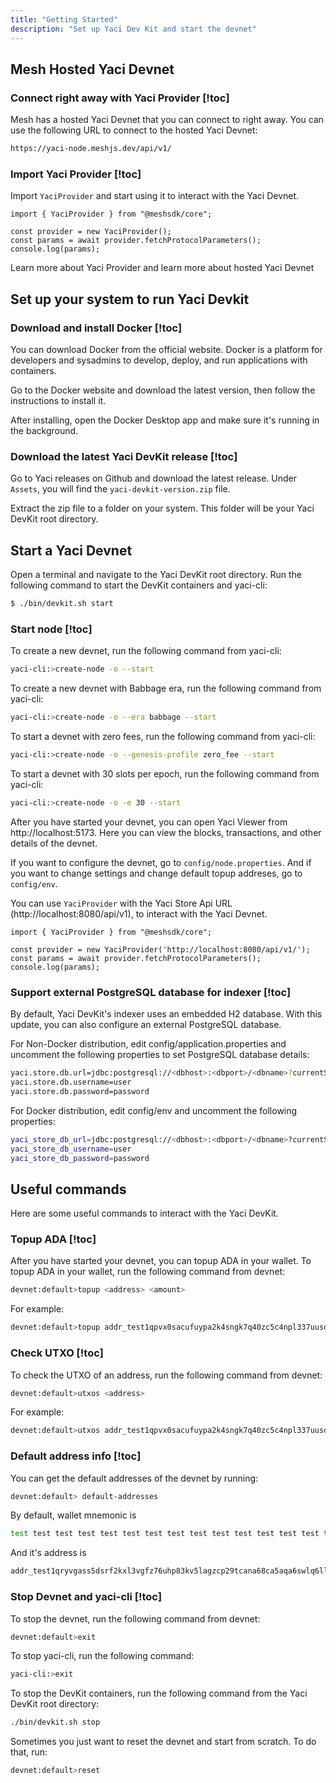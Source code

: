 ```yaml
---
title: "Getting Started"
description: "Set up Yaci Dev Kit and start the devnet"
---
```


## Mesh Hosted Yaci Devnet

### Connect right away with Yaci Provider [!toc]

Mesh has a hosted Yaci Devnet that you can connect to right away. You can use the following URL to connect to the hosted Yaci Devnet:

```bash
https://yaci-node.meshjs.dev/api/v1/
```

### Import Yaci Provider [!toc]

Import `YaciProvider` and start using it to interact with the Yaci Devnet.

```tsx
import { YaciProvider } from "@meshsdk/core";

const provider = new YaciProvider();
const params = await provider.fetchProtocolParameters();
console.log(params);
```

<Link href="/yaci/transactions#import-yaci-provider">Learn more about Yaci Provider</Link> and learn more about <Link href="https://cloud.meshjs.dev/yaci">hosted Yaci Devnet</Link>


## Set up your system to run Yaci Devkit

### Download and install Docker [!toc]

You can download Docker from the official website. Docker is a platform for developers and sysadmins to develop, deploy, and run applications with containers.

Go to the <Link href="https://docs.docker.com/get-started/get-docker/">Docker website</Link> and download the latest version, then follow the instructions to install it.

After installing, open the Docker Desktop app and make sure it's running in the background.

### Download the latest Yaci DevKit release [!toc]

Go to Yaci releases on Github and download the latest release. Under `Assets`, you will find the `yaci-devkit-version.zip` file.

Extract the zip file to a folder on your system. This folder will be your Yaci DevKit root directory.


## Start a Yaci Devnet

Open a terminal and navigate to the Yaci DevKit root directory. Run the following command to start the DevKit containers and yaci-cli:

```bash
$ ./bin/devkit.sh start
```

### Start node [!toc]

To create a new devnet, run the following command from yaci-cli:

```bash
yaci-cli:>create-node -o --start
```

To create a new devnet with Babbage era, run the following command from yaci-cli:

```bash
yaci-cli:>create-node -o --era babbage --start
```

To start a devnet with zero fees, run the following command from yaci-cli:

```bash
yaci-cli:>create-node -o --genesis-profile zero_fee --start
```

To start a devnet with 30 slots per epoch, run the following command from yaci-cli:

```bash
yaci-cli:>create-node -o -e 30 --start
```

After you have started your devnet, you can open Yaci Viewer from http://localhost:5173. Here you can view the blocks, transactions, and other details of the devnet.

If you want to configure the devnet, go to `config/node.properties`. And if you want to change settings and change default topup addreses, go to `config/env`.

You can use `YaciProvider` with the Yaci Store Api URL (http://localhost:8080/api/v1), to interact with the Yaci Devnet.

```tsx
import { YaciProvider } from "@meshsdk/core";

const provider = new YaciProvider('http://localhost:8080/api/v1/');
const params = await provider.fetchProtocolParameters();
console.log(params);
```

### Support external PostgreSQL database for indexer [!toc]

By default, Yaci DevKit's indexer uses an embedded H2 database. With this update, you can also configure an external PostgreSQL database.

For Non-Docker distribution, edit config/application.properties and uncomment the following properties to set PostgreSQL database details:

```bash
yaci.store.db.url=jdbc:postgresql://<dbhost>:<dbport>/<dbname>?currentSchema=<schema_name>
yaci.store.db.username=user
yaci.store.db.password=password
```

For Docker distribution, edit config/env and uncomment the following properties:

```bash
yaci_store_db_url=jdbc:postgresql://<dbhost>:<dbport>/<dbname>?currentSchema=<schema_name>
yaci_store_db_username=user
yaci_store_db_password=password
```


## Useful commands

Here are some useful commands to interact with the Yaci DevKit.

### Topup ADA [!toc]

After you have started your devnet, you can topup ADA in your wallet. To topup ADA in your wallet, run the following command from devnet:

```bash
devnet:default>topup <address> <amount>
```

For example:

```bash
devnet:default>topup addr_test1qpvx0sacufuypa2k4sngk7q40zc5c4npl337uusdh64kv0uafhxhu32dys6pvn6wlw8dav6cmp4pmtv7cc3yel9uu0nq93swx9 1000
```

### Check UTXO [!toc]

To check the UTXO of an address, run the following command from devnet:

```bash
devnet:default>utxos <address>
```

For example:

```bash
devnet:default>utxos addr_test1qpvx0sacufuypa2k4sngk7q40zc5c4npl337uusdh64kv0uafhxhu32dys6pvn6wlw8dav6cmp4pmtv7cc3yel9uu0nq93swx9
```

### Default address info [!toc]

You can get the default addresses of the devnet by running:

```bash
devnet:default> default-addresses
```

By default, wallet mnemonic is

```bash
test test test test test test test test test test test test test test test test test test test test test test test sauce
```

And it's address is

```bash
addr_test1qryvgass5dsrf2kxl3vgfz76uhp83kv5lagzcp29tcana68ca5aqa6swlq6llfamln09tal7n5kvt4275ckwedpt4v7q48uhex
```

### Stop Devnet and yaci-cli [!toc]

To stop the devnet, run the following command from devnet:

```bash
devnet:default>exit
```

To stop yaci-cli, run the following command:

```bash
yaci-cli:>exit
```

To stop the DevKit containers, run the following command from the Yaci DevKit root directory:

```bash
./bin/devkit.sh stop
```

Sometimes you just want to reset the devnet and start from scratch. To do that, run:

```bash
devnet:default>reset
```